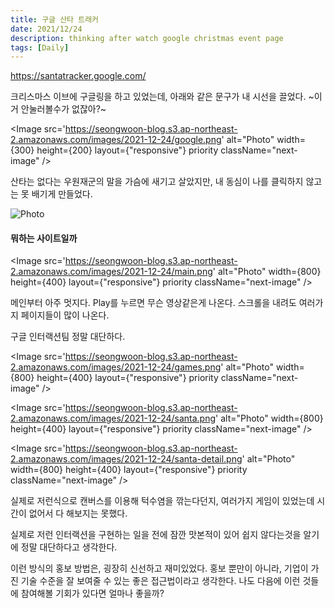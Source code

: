 ```yaml
---
title: 구글 산타 트래커
date: 2021/12/24
description: thinking after watch google christmas event page
tags: [Daily]
---
```


https://santatracker.google.com/

크리스마스 이브에 구글링을 하고 있었는데, 아래와 같은 문구가 내 시선을 끌었다. ~이거 안눌러볼수가 없잖아?~

<Image
  src='https://seongwoon-blog.s3.ap-northeast-2.amazonaws.com/images/2021-12-24/google.png'
  alt="Photo"
  width={300}
  height={200}
  layout={"responsive"}
  priority
  className="next-image"
/>

산타는 없다는 우원재군의 말을 가슴에 새기고 살았지만, 내 동심이 나를 클릭하지 않고는 못 배기게 만들었다.

<Image
  src='https://seongwoon-blog.s3.ap-northeast-2.amazonaws.com/images/2021-12-24/santa.jpeg'
  alt="Photo"
  width={300}
  height={200}
  priority
  className="next-image"
/>

#### 뭐하는 사이트일까

<Image
  src='https://seongwoon-blog.s3.ap-northeast-2.amazonaws.com/images/2021-12-24/main.png'
  alt="Photo"
  width={800}
  height={400}
  layout={"responsive"}
  priority
  className="next-image"
/>

메인부터 아주 멋지다. Play를 누르면 무슨 영상같은게 나온다. 스크롤을 내려도 여러가지 페이지들이 많이 나온다.

구글 인터랙션팀 정말 대단하다.


<Image
  src='https://seongwoon-blog.s3.ap-northeast-2.amazonaws.com/images/2021-12-24/games.png'
  alt="Photo"
  width={800}
  height={400}
  layout={"responsive"}
  priority
  className="next-image"
/>

<Image
  src='https://seongwoon-blog.s3.ap-northeast-2.amazonaws.com/images/2021-12-24/santa.png'
  alt="Photo"
  width={800}
  height={400}
  layout={"responsive"}
  priority
  className="next-image"
/>

<Image
  src='https://seongwoon-blog.s3.ap-northeast-2.amazonaws.com/images/2021-12-24/santa-detail.png'
  alt="Photo"
  width={800}
  height={400}
  layout={"responsive"}
  priority
  className="next-image"
/>

실제로 저런식으로 캔버스를 이용해 턱수염을 깎는다던지, 여러가지 게임이 있었는데 시간이 없어서 다 해보지는 못했다.

실제로 저런 인터랙션을 구현하는 일을 전에 잠깐 맛본적이 있어 쉽지 않다는것을 알기에 정말 대단하다고 생각한다.

이런 방식의 홍보 방법은, 굉장히 신선하고 재미있었다. 홍보 뿐만이 아니라, 기업이 가진 기술 수준을 잘 보여줄 수 있는 좋은 접근법이라고 생각한다. 나도 다음에 이런 것들에 참여해볼  기회가 있다면 얼마나 좋을까?
